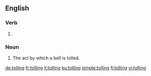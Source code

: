 
==English==

===Verb===
{{head|en|present participle}}

# {{present participle of|toll|lang=en}}

===Noun===
{{en-noun}}

# The act by which a bell is tolled.

[[de:tolling]]
[[fr:tolling]]
[[it:tolling]]
[[ku:tolling]]
[[simple:tolling]]
[[fi:tolling]]
[[vi:tolling]]